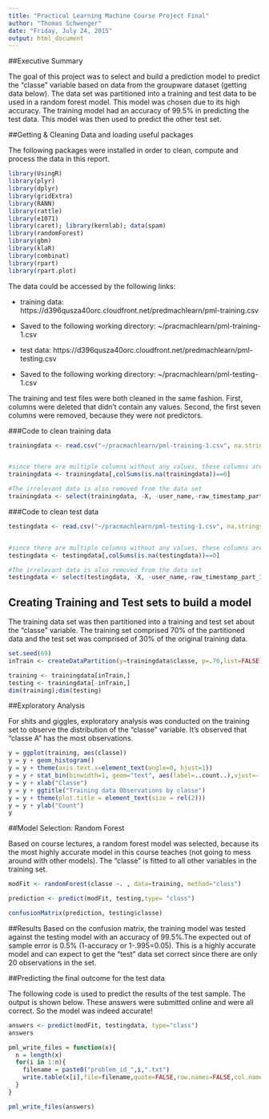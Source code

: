 ```yaml
---
title: "Practical Learning Machine Course Project Final"
author: "Thomas Schwenger"
date: "Friday, July 24, 2015"
output: html_document
---
```

##Executive Summary

The goal of this project was to select and build a prediction model to predict the "classe" variable based on data from the groupware dataset (getting data below). The data set was partitioned into a training and test data to be used in a random forest model. This model was chosen due to its high accuracy. The training model had an accuracy of 99.5% in predicting the test data. This model was then used to predict the other test set. 

##Getting & Cleaning Data and loading useful packages

The following packages were installed in order to clean, compute and process the data in this report. 

```r
library(UsingR)
library(plyr)
library(dplyr)
library(gridExtra)
library(RANN)
library(rattle)
library(e1071)
library(caret); library(kernlab); data(spam)
library(randomForest)
library(gbm)
library(klaR)
library(combinat)
library(rpart)
library(rpart.plot)
```

The data could be accessed by the following links:

* training data: https://d396qusza40orc.cloudfront.net/predmachlearn/pml-training.csv
* Saved to the following working directory: ~/pracmachlearn/pml-training-1.csv

* test data: https://d396qusza40orc.cloudfront.net/predmachlearn/pml-testing.csv
* Saved to the following working directory: ~/pracmachlearn/pml-testing-1.csv

The training and test files were both cleaned in the same fashion. First, columns were deleted that didn't contain any values. Second, the first seven columns were removed, because they were not predictors. 

###Code to clean training data

```r

trainingdata <- read.csv("~/pracmachlearn/pml-training-1.csv", na.strings=c("NA","#DIV/0!", "")) 


#since there are multiple columns without any values, these columns are removed from the data set. This gets rid of 100 variables
trainingdata <- trainingdata[,colSums(is.na(trainingdata))==0]

#The irrelevant data is also removed from the data set
trainingdata <- select(trainingdata, -X, -user_name,-raw_timestamp_part_1,-raw_timestamp_part_2,-cvtd_timestamp,-new_window,-num_window)


```

###Code to clean test data

```r

testingdata <- read.csv("~/pracmachlearn/pml-testing-1.csv", na.strings=c("NA","#DIV/0!", "")) 


#since there are multiple columns without any values, these columns are removed from the data set. This gets rid of 100 variables
testingdata <- testingdata[,colSums(is.na(testingdata))==0]

#The irrelevant data is also removed from the data set
testingdata <- select(testingdata, -X, -user_name,-raw_timestamp_part_1,-raw_timestamp_part_2,-cvtd_timestamp,-new_window,-num_window)

```

## Creating Training and Test sets to build a model

The training data set was then partitioned into a training and test set about the "classe" variable. The training set comprised 70% of the partitioned data and the test set was comprised of 30% of the original training data. 

```r
set.seed(69)
inTrain <- createDataPartition(y=trainingdata$classe, p=.70,list=FALSE)

training <- trainingdata[inTrain,]
testing <- trainingdata[-inTrain,]
dim(training);dim(testing)
```

##Exploratory Analysis

For shits and giggles, exploratory analysis was conducted on the training set to observe the distribution of the "classe" variable. It's observed that "classe A" has the most observations. 

```r


y = ggplot(training, aes(classe)) 
y = y + geom_histogram()
y = y + theme(axis.text.x=element_text(angle=0, hjust=1))
y = y + stat_bin(binwidth=1, geom="text", aes(label=..count..),vjust=-.33)
y = y + xlab("Classe")
y = y + ggtitle("Training data Observations by classe")
y = y + theme(plot.title = element_text(size = rel(2)))
y = y + ylab("Count")
y

```



##Model Selection: Random Forest

Based on course lectures, a random forest model was selected, because its the most highly accurate model in this course teaches (not going to mess around with other models). The "classe" is fitted to all other variables in the training set. 


```r
modFit <- randomForest(classe ~. , data=training, method="class")

prediction <- predict(modFit, testing,type= "class")

confusionMatrix(prediction, testing$classe)

```

##Results
Based on the confusion matrix, the training model was tested against the testing model with an accuracy of 99.5%.The expected out of sample error is 0.5% (1-accuracy or 1-.995=0.05). This is a highly accurate model and can expect to get the "test" data set correct since there are only 20 observations in the set. 

##Predicting the final outcome for the test data

The following code is used to predict the results of the test sample. The output is shown below. These answers were submitted online and were all correct. So the model was indeed accurate!


```r

answers <- predict(modFit, testingdata, type="class")
answers

pml_write_files = function(x){
  n = length(x)
  for(i in 1:n){
    filename = paste0("problem_id_",i,".txt")
    write.table(x[i],file=filename,quote=FALSE,row.names=FALSE,col.names=FALSE)
  }
}

pml_write_files(answers)

```
